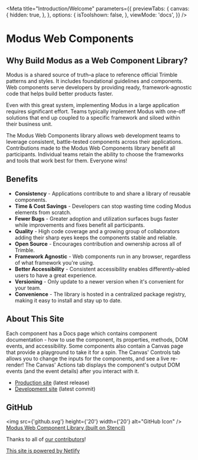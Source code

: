 
<Meta
  title="Introduction/Welcome"
  parameters={{
    previewTabs: {
      canvas: {
        hidden: true,
      },
    },
    options: {
      isToolshown: false,
    },
    viewMode: 'docs',
  }}
/>

# Modus Web Components

## Why Build Modus as a Web Component Library?

Modus is a shared source of truth–a place to reference official Trimble patterns and styles. It includes foundational guidelines and components. Web components serve developers by providing ready, framework-agnostic code that helps build better products faster.

Even with this great system, implementing Modus in a large application requires significant effort. Teams typically implement Modus with one-off solutions that end up coupled to a specific framework and siloed within their business unit.

The Modus Web Components library allows web development teams to leverage consistent, battle-tested components across their applications. Contributions made to the Modus Web Components library benefit all participants. Individual teams retain the ability to choose the frameworks and tools that work best for them. Everyone wins!

## Benefits

- **Consistency** - Applications contribute to and share a library of reusable components.
- **Time & Cost Savings** - Developers can stop wasting time coding Modus elements from scratch.
- **Fewer Bugs** - Greater adoption and utilization surfaces bugs faster while improvements and fixes benefit all participants.
- **Quality** - High code coverage and a growing group of collaborators adding their sharp eyes keeps the components stable and reliable.
- **Open Source** - Encourages contribution and ownership across all of Trimble.
- **Framework Agnostic** - Web components run in any browser, regardless of what framework you're using.
- **Better Accessibility** - Consistent accessibility enables differently-abled users to have a great experience.
- **Versioning** - Only update to a newer version when it's convenient for your team.
- **Convenience** - The library is hosted in a centralized package registry, making it easy to install and stay up to date.

## About This Site

Each component has a Docs page which contains component documentation - how to use the component, its properties, methods, DOM events, and accessibility. Some components also contain a Canvas page that provide a playground to take it for a spin. The Canvas' Controls tab allows you to change the inputs for the components, and see a live re-render! The Canvas' Actions tab displays the component's output DOM events (and the event details) after you interact with it.

- [Production site](https://modus-web-components.trimble.com) (latest release)
- [Development site](https://moduswebcomponents.netlify.app/) (latest commit)

## GitHub

<img src={'github.svg'} height={'20'} width={'20'} alt="GitHub Icon" /> <a
  href="https://github.com/trimble-oss/modus-web-components"
  target="_blank">
  Modus Web Component Library (built on Stencil)
</a>

Thanks to all of [our contributors](https://github.com/trimble-oss/modus-web-components/graphs/contributors)!

[This site is powered by Netlify](https://www.netlify.com/)
